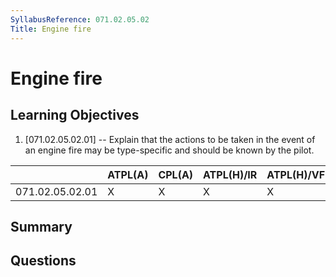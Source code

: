 ```yaml
---
SyllabusReference: 071.02.05.02
Title: Engine fire
---
```


# Engine fire

## Learning Objectives

1. [071.02.05.02.01] -- Explain that the actions to be taken in the event of an
   engine fire may be type-specific and should be known by the pilot.

|                 | ATPL(A) | CPL(A) | ATPL(H)/IR | ATPL(H)/VFR | CPL(H) | IR  | CBIR(A) |
| --------------- | ------- | ------ | ---------- | ----------- | ------ | --- | ------- |
| 071.02.05.02.01 | X       | X      | X          | X           | X      |     |         |

## Summary

## Questions
